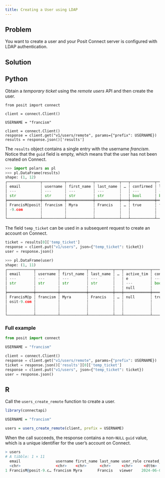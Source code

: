 ```yaml
---
title: Creating a User using LDAP
---
```


## Problem

You want to create a user and your Posit Connect server is configured with LDAP authentication.

## Solution

:::{.panel-tabset group="language"}

## Python

Obtain a *temporary ticket* using the *remote users* API and then create the user.

```.python
from posit import connect

client = connect.Client()

USERNAME = "francism"

client = connect.Client()
response = client.get("v1/users/remote", params={"prefix": USERNAME})
results = response.json()['results']
```

The `results` object contains a single entry with the username *francism*. Notice that the `guid` field is empty, which means that the user has not been created on Connect.

```python
>>> import polars as pl
>>> pl.DataFrame(results)
shape: (1, 12)
┌───────────────┬──────────┬────────────┬───────────┬───┬───────────┬────────┬──────┬──────────────┐
│ email         ┆ username ┆ first_name ┆ last_name ┆ … ┆ confirmed ┆ locked ┆ guid ┆ temp_ticket  │
│ ---           ┆ ---      ┆ ---        ┆ ---       ┆   ┆ ---       ┆ ---    ┆ ---  ┆ ---          │
│ str           ┆ str      ┆ str        ┆ str       ┆   ┆ bool      ┆ bool   ┆ null ┆ str          │
╞═══════════════╪══════════╪════════════╪═══════════╪═══╪═══════════╪════════╪══════╪══════════════╡
│ FrancisM@posit┆ francism ┆ Myra       ┆ Francis   ┆ … ┆ true      ┆ false  ┆ null ┆ QNb7ST5XTnQ9 │
│ -9.com        ┆          ┆            ┆           ┆   ┆           ┆        ┆      ┆ /nX2pIy9xRNB │
│               ┆          ┆            ┆           ┆   ┆           ┆        ┆      ┆ LeKafO…      │
└───────────────┴──────────┴────────────┴───────────┴───┴───────────┴────────┴──────┴──────────────┘
```

The field `temp_ticket` can be used in a subsequent request to create an account on Connect.

```python
ticket = results[0]['temp_ticket']
response = client.put("v1/users", json={"temp_ticket": ticket})
user = response.json()
```

```python
>>> pl.DataFrame(user)
shape: (1, 11)
┌────────────┬──────────┬────────────┬───────────┬───┬────────────┬───────────┬────────┬───────────┐
│ email      ┆ username ┆ first_name ┆ last_name ┆ … ┆ active_tim ┆ confirmed ┆ locked ┆ guid      │
│ ---        ┆ ---      ┆ ---        ┆ ---       ┆   ┆ e          ┆ ---       ┆ ---    ┆ ---       │
│ str        ┆ str      ┆ str        ┆ str       ┆   ┆ ---        ┆ bool      ┆ bool   ┆ str       │
│            ┆          ┆            ┆           ┆   ┆ null       ┆           ┆        ┆           │
╞════════════╪══════════╪════════════╪═══════════╪═══╪════════════╪═══════════╪════════╪═══════════╡
│ FrancisM@p ┆ francism ┆ Myra       ┆ Francis   ┆ … ┆ null       ┆ true      ┆ false  ┆ deb96ce5- │
│ osit-9.com ┆          ┆            ┆           ┆   ┆            ┆           ┆        ┆ e865-4fce │
│            ┆          ┆            ┆           ┆   ┆            ┆           ┆        ┆ -8b46-999 │
│            ┆          ┆            ┆           ┆   ┆            ┆           ┆        ┆ be9…      │
└────────────┴──────────┴────────────┴───────────┴───┴────────────┴───────────┴────────┴───────────┘
```

### Full example

```python
from posit import connect

USERNAME = "francism"

client = connect.Client()
response = client.get("v1/users/remote", params={"prefix": USERNAME})
ticket = response.json()['results'][0]['temp_ticket']
response = client.put("v1/users", json={"temp_ticket": ticket})
user = response.json()
```

## R

Call the `users_create_remote` function to create a user.

```.r
library(connectapi)

USERNAME = "francism"

users = users_create_remote(client, prefix = USERNAME)
```

When the call succeeds, the response contains a non-`NULL` `guid` value,
which is a unique identifier for the user's account on Connect.

```r
> users
# A tibble: 1 × 11
  email                username first_name last_name user_role created_time        updated_time        active_time confirmed locked guid
  <chr>                <chr>    <chr>      <chr>     <chr>     <dttm>              <dttm>              <dttm>      <lgl>     <lgl>  <chr>
1 FrancisM@posit-9.c… francism Myra       Francis   viewer    2024-06-07 19:35:30 2024-06-07 19:35:30 NA          TRUE      FALSE  deb96ce5-e86…
```

:::
